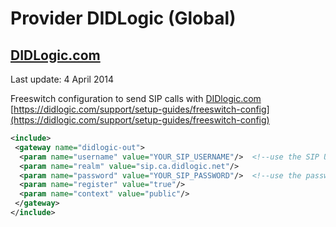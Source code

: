 
# Provider DIDLogic (Global) 

 

## [DIDLogic.com](http://DIDLogic.com)

Last update: 4 April 2014

  
Freeswitch configuration to send SIP calls with [DIDlogic.com](http://DIDlogic.com) [https://didlogic.com/support/setup-guides/freeswitch-config](https://didlogic.com/support/setup-guides/freeswitch-config)

  
```xml
<include>
 <gateway name="didlogic-out">
  <param name="username" value="YOUR_SIP_USERNAME"/>  <!--use the SIP Username provided by didlogic -->
  <param name="realm" value="sip.ca.didlogic.net"/>
  <param name="password" value="YOUR_SIP_PASSWORD"/>  <!--use the password that you set for your SIP account -->
  <param name="register" value="true"/>
  <param name="context" value="public"/>
 </gateway>
</include>  
```

  

